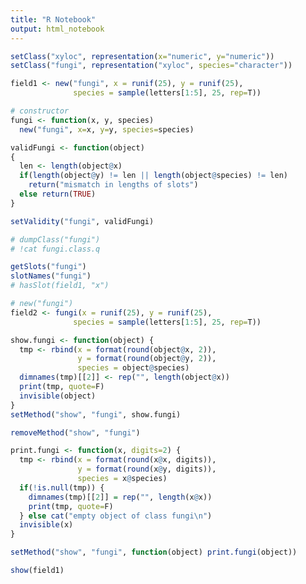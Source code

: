 ```yaml
---
title: "R Notebook"
output: html_notebook
---
```


```r
setClass("xyloc", representation(x="numeric", y="numeric"))
setClass("fungi", representation("xyloc", species="character"))

field1 <- new("fungi", x = runif(25), y = runif(25),
              species = sample(letters[1:5], 25, rep=T))

# constructor
fungi <- function(x, y, species)
  new("fungi", x=x, y=y, species=species)

validFungi <- function(object)
{
  len <- length(object@x)
  if(length(object@y) != len || length(object@species) != len)
    return("mismatch in lengths of slots")
  else return(TRUE)
}

setValidity("fungi", validFungi)

# dumpClass("fungi")
# !cat fungi.class.q

getSlots("fungi")
slotNames("fungi")
# hasSlot(field1, "x")

# new("fungi")
field2 <- fungi(x = runif(25), y = runif(25),
              species = sample(letters[1:5], 25, rep=T))
```


```r

show.fungi <- function(object) {
  tmp <- rbind(x = format(round(object@x, 2)),
               y = format(round(object@y, 2)),
               species = object@species)
  dimnames(tmp)[[2]] <- rep("", length(object@x))
  print(tmp, quote=F)
  invisible(object)
}
setMethod("show", "fungi", show.fungi)

removeMethod("show", "fungi")

print.fungi <- function(x, digits=2) {
  tmp <- rbind(x = format(round(x@x, digits)),
               y = format(round(x@y, digits)),
               species = x@species)
  if(!is.null(tmp)) {
    dimnames(tmp)[[2]] = rep("", length(x@x))
    print(tmp, quote=F)
  } else cat("empty object of class fungi\n")
  invisible(x)
}

setMethod("show", "fungi", function(object) print.fungi(object))

show(field1)

```

